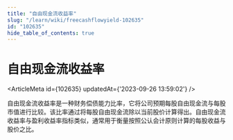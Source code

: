 ```yaml
---
title: "自由现金流收益率"
slug: "/learn/wiki/freecashflowyield-102635"
id: "102635"
hide_table_of_contents: true
---
```



# 自由现金流收益率

<ArticleMeta id={102635} updatedAt={'2023-09-26 13:59:02'} />
<div className='border-solid border-b border-t-0 my-4 border-[var(--ifm-color-gray-300)]' />

自由现金流收益率是一种财务偿债能力比率，它将公司预期每股自由现金流与每股市值进行比较。该比率通过将每股自由现金流除以当前股价计算得出。自由现金流收益率与盈利收益率指标类似，通常用于衡量按照公认会计原则计算的每股收益与股价之比。
